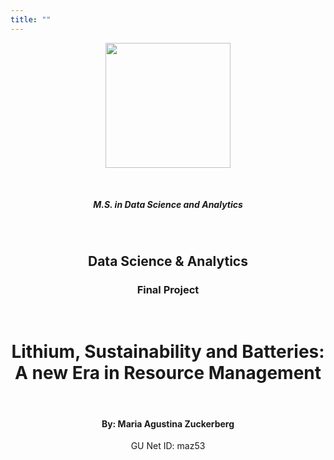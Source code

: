 ```yaml
---
title: ""
---
```


<p align="center">
  <a href="https://analytics.georgetown.edu/?gclid=Cj0KCQjw06-oBhC6ARIsAGuzdw2b8lno5S_FrqNrX38C02mnTq05xgDy5yRhACR6s6sf4_ynWWezrFEaAhezEALw_wcB">
    <img src="./images/georgetown_logo.png" alt="" width="200">
  </a>
</p>

<br>

<h5 style="text-align:center;"> M.S. in Data Science and Analytics </h5>

<br>

<h2 style="text-align:center;"> Data Science & Analytics </h2>

<h3 style="text-align:center;"> Final Project </h3>

<br>


<h1 style="text-align:center;">Lithium, Sustainability and Batteries: <br>
A new Era in Resource Management</h1>

<br>

<h4 style="text-align:center;"> By: Maria Agustina Zuckerberg </h4>
<p align="center">
GU Net ID: maz53
</p>



